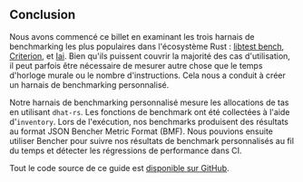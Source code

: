 ## Conclusion

Nous avons commencé ce billet en examinant les trois harnais de benchmarking les plus populaires dans l'écosystème Rust : [libtest bench][libtest bench], [Criterion][criterion], et [Iai][iai]. Bien qu'ils puissent couvrir la majorité des cas d'utilisation, il peut parfois être nécessaire de mesurer autre chose que le temps d'horloge murale ou le nombre d'instructions. Cela nous a conduit à créer un harnais de benchmarking personnalisé.

Notre harnais de benchmarking personnalisé mesure les allocations de tas en utilisant `dhat-rs`. Les fonctions de benchmark ont été collectées à l'aide d'`inventory`. Lors de l'exécution, nos benchmarks produisent des résultats au format JSON Bencher Metric Format (BMF). Nous pouvions ensuite utiliser Bencher pour suivre nos résultats de benchmark personnalisés au fil du temps et détecter les régressions de performance dans CI.

Tout le code source de ce guide est [disponible sur GitHub][github bencher].

[github bencher]: https://github.com/bencherdev/bencher/tree/main/examples/rust/custom

[libtest bench]: /fr/learn/benchmarking/rust/libtest-bench/
[criterion]: /fr/learn/benchmarking/rust/criterion/
[iai]: /fr/learn/benchmarking/rust/iai/
